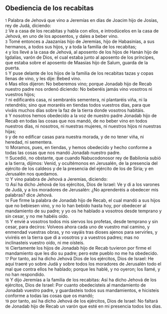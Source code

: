 == Obediencia de los recabitas ==

{{anchor|1}} <small>1</small> Palabra de Jehová que vino a Jeremías en días de Joacim hijo de Josías, rey de Judá, diciendo:<br>
{{anchor|2}} <small>2</small> Ve a casa de los recabitas y habla con ellos, e introdúcelos en la casa de Jehová, en uno de los aposentos, y dales a beber vino.<br>
{{anchor|3}} <small>3</small> Tomé entonces a Jaazanías hijo de Jeremías, hijo de Habasinías, a sus hermanos, a todos sus hijos, y a toda la familia de los recabitas;<br>
{{anchor|4}} <small>4</small> y los llevé a la casa de Jehová, al aposento de los hijos de Hanán hijo de Igdalías, varón de Dios, el cual estaba junto al aposento de los príncipes, que estaba sobre el aposento de Maasías hijo de Salum, guarda de la puerta.<br>
{{anchor|5}} <small>5</small> Y puse delante de los hijos de la familia de los recabitas tazas y copas llenas de vino, y les dije: Bebed vino.<br>
{{anchor|6}} <small>6</small> Mas ellos dijeron: No beberemos vino; porque Jonadab hijo de Recab nuestro padre nos ordenó diciendo: No beberéis jamás vino vosotros ni vuestros hijos;<br>
{{anchor|7}} <small>7</small> ni edificaréis casa, ni sembraréis sementera, ni plantaréis viña, ni la retendréis; sino que moraréis en tiendas todos vuestros días, para que viváis muchos días sobre la faz de la tierra donde vosotros habitáis.<br>
{{anchor|8}} <small>8</small> Y nosotros hemos obedecido a la voz de nuestro padre Jonadab hijo de Recab en todas las cosas que nos mandó, de no beber vino en todos nuestros días, ni nosotros, ni nuestras mujeres, ni nuestros hijos ni nuestras hijas;<br>
{{anchor|9}} <small>9</small> y de no edificar casas para nuestra morada, y de no tener viña, ni heredad, ni sementera.<br>
{{anchor|10}} <small>10</small> Moramos, pues, en tiendas, y hemos obedecido y hecho conforme a todas las cosas que nos mandó Jonadab nuestro padre.<br>
{{anchor|11}} <small>11</small> Sucedió, no obstante, que cuando Nabucodonosor rey de Babilonia subió a la tierra, dijimos: Venid, y ocultémonos en Jerusalén, de la presencia del ejército de los caldeos y de la presencia del ejército de los de Siria; y en Jerusalén nos quedamos.<br>
{{anchor|12}} <small>12</small> Y vino palabra de Jehová a Jeremías, diciendo:<br>
{{anchor|13}} <small>13</small> Así ha dicho Jehová de los ejércitos, Dios de Israel: Ve y di a los varones de Judá, y a los moradores de Jerusalén: ¿No aprenderéis a obedecer mis palabras? dice Jehová.<br>
{{anchor|14}} <small>14</small> Fue firme la palabra de Jonadab hijo de Recab, el cual mandó a sus hijos que no bebiesen vino, y no lo han bebido hasta hoy, por obedecer al mandamiento de su padre; y yo os he hablado a vosotros desde temprano y sin cesar, y no me habéis oído.<br>
{{anchor|15}} <small>15</small> Y envié a vosotros todos mis siervos los profetas, desde temprano y sin cesar, para deciros: Volveos ahora cada uno de vuestro mal camino, y enmendad vuestras obras, y no vayáis tras dioses ajenos para servirles, y viviréis en la tierra que di a vosotros y a vuestros padres; mas no inclinasteis vuestro oído, ni me oísteis.<br>
{{anchor|16}} <small>16</small> Ciertamente los hijos de Jonadab hijo de Recab tuvieron por firme el mandamiento que les dio su padre; pero este pueblo no me ha obedecido.<br>
{{anchor|17}} <small>17</small> Por tanto, así ha dicho Jehová Dios de los ejércitos, Dios de Israel: He aquí traeré yo sobre Judá y sobre todos los moradores de Jerusalén todo el mal que contra ellos he hablado; porque les hablé, y no oyeron; los llamé, y no han respondido.<br>
{{anchor|18}} <small>18</small> Y dijo Jeremías a la familia de los recabitas: Así ha dicho Jehová de los ejércitos, Dios de Israel: Por cuanto obedecisteis al mandamiento de Jonadab vuestro padre, y guardasteis todos sus mandamientos, e hicisteis conforme a todas las cosas que os mandó;<br>
{{anchor|19}} <small>19</small> por tanto, así ha dicho Jehová de los ejércitos, Dios de Israel: No faltará de Jonadab hijo de Recab un varón que esté en mi presencia todos los días.<br>
